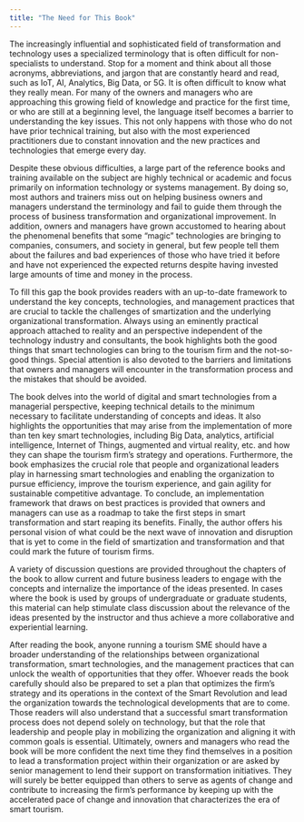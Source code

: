 ```yaml
---
title: "The Need for This Book"
---
```


The increasingly influential and sophisticated field of transformation and technology uses a specialized terminology that is often difficult for non-specialists to understand. Stop for a moment and think about all those acronyms, abbreviations, and jargon that are constantly heard and read, such as IoT, AI, Analytics, Big Data, or 5G. It is often difficult to know what they really mean. For many of the owners and managers who are approaching this growing field of knowledge and practice for the first time, or who are still at a beginning level, the language itself becomes a barrier to understanding the key issues. This not only happens with those who do not have prior technical training, but also with the most experienced practitioners due to constant innovation and the new practices and technologies that emerge every day.

Despite these obvious difficulties, a large part of the reference books and training available on the subject are highly technical or academic and focus primarily on information technology or systems management. By doing so, most authors and trainers miss out on helping business owners and managers understand the terminology and fail to guide them through the process of business transformation and organizational improvement. In addition, owners and managers have grown accustomed to hearing about the phenomenal benefits that some "magic" technologies are bringing to companies, consumers, and society in general, but few people tell them about the failures and bad experiences of those who have tried it before and have not experienced the expected returns despite having invested large amounts of time and money in the process.

To fill this gap the book provides readers with an up-to-date framework to understand the key concepts, technologies, and management practices that are crucial to tackle the challenges of smartization and the underlying organizational transformation. Always using an eminently practical approach attached to reality and an perspective independent of the technology industry and consultants, the book highlights both the good things that smart technologies can bring to the tourism firm and the not-so-good things. Special attention is also devoted to the barriers and limitations that owners and managers will encounter in the transformation process and the mistakes that should be avoided.

The book delves into the world of digital and smart technologies from a managerial perspective, keeping technical details to the minimum necessary to facilitate understanding of concepts and ideas. It also highlights the opportunities that may arise from the implementation of more than ten key smart technologies, including Big Data, analytics, artificial intelligence, Internet of Things, augmented and virtual reality, etc. and how they can shape the tourism firm's strategy and operations. Furthermore, the book emphasizes the crucial role that people and organizational leaders play in harnessing smart technologies and enabling the organization to pursue efficiency, improve the tourism experience, and gain agility for sustainable competitive advantage. To conclude, an implementation framework that draws on best practices is provided that owners and managers can use as a roadmap to take the first steps in smart transformation and start reaping its benefits. Finally, the author offers his personal vision of what could be the next wave of innovation and disruption that is yet to come in the field of smartization and transformation and that could mark the future of tourism firms.

A variety of discussion questions are provided throughout the chapters of the book to allow current and future business leaders to engage with the concepts and internalize the importance of the ideas presented. In cases where the book is used by groups of undergraduate or graduate students, this material can help stimulate class discussion about the relevance of the ideas presented by the instructor and thus achieve a more collaborative and experiential learning.

After reading the book, anyone running a tourism SME should have a broader understanding of the relationships between organizational transformation, smart technologies, and the management practices that can unlock the wealth of opportunities that they offer. Whoever reads the book carefully should also be prepared to set a plan that optimizes the firm's strategy and its operations in the context of the Smart Revolution and lead the organization towards the technological developments that are to come. Those readers will also understand that a successful smart transformation process does not depend solely on technology, but that the role that leadership and people play in mobilizing the organization and aligning it with common goals is essential. Ultimately, owners and managers who read the book will be more confident the next time they find themselves in a position to lead a transformation project within their organization or are asked by senior management to lend their support on transformation initiatives. They will surely be better equipped than others to serve as agents of change and contribute to increasing the firm's performance by keeping up with the accelerated pace of change and innovation that characterizes the era of smart tourism.
